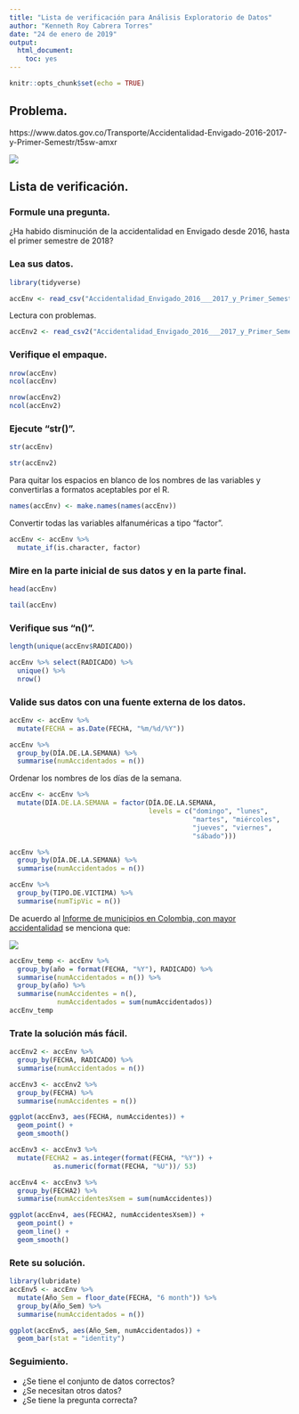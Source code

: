 ```yaml
---
title: "Lista de verificación para Análisis Exploratorio de Datos"
author: "Kenneth Roy Cabrera Torres"
date: "24 de enero de 2019"
output: 
  html_document: 
    toc: yes
---
```


```r
knitr::opts_chunk$set(echo = TRUE)
```

## Problema.

https://www.datos.gov.co/Transporte/Accidentalidad-Envigado-2016-2017-y-Primer-Semestr/t5sw-amxr


![](accidentalidad_envigado.png)

## Lista de verificación.

### Formule una pregunta.

¿Ha habido disminución de la accidentalidad en Envigado desde 2016,
hasta el primer semestre de 2018?

### Lea sus datos.

```r
library(tidyverse)
```


```r
accEnv <- read_csv("Accidentalidad_Envigado_2016___2017_y_Primer_Semestre_2018.csv")
```

Lectura con problemas.

```r
accEnv2 <- read_csv2("Accidentalidad_Envigado_2016___2017_y_Primer_Semestre_2018.csv")
```


### Verifique el empaque.

```r
nrow(accEnv)
ncol(accEnv)
```

```r
nrow(accEnv2)
ncol(accEnv2)
```


### Ejecute "str()".

```r
str(accEnv)
```


```r
str(accEnv2)
```

Para quitar los espacios en blanco de los nombres de las variables y
convertirlas a formatos aceptables por el R.

```r
names(accEnv) <- make.names(names(accEnv))
```

Convertir todas las variables alfanuméricas a tipo "factor".

```r
accEnv <- accEnv %>%
  mutate_if(is.character, factor)
```


### Mire en la parte inicial de sus datos y en la parte final.

```r
head(accEnv)
```

```r
tail(accEnv)
```


### Verifique sus "n()".

```r
length(unique(accEnv$RADICADO))
```

```r
accEnv %>% select(RADICADO) %>% 
  unique() %>% 
  nrow()
```


### Valide sus datos con una fuente externa de los datos.


```r
accEnv <- accEnv %>%
  mutate(FECHA = as.Date(FECHA, "%m/%d/%Y")) 
```


```r
accEnv %>%
  group_by(DÍA.DE.LA.SEMANA) %>%
  summarise(numAccidentados = n())
```

Ordenar los nombres de los días de la semana.

```r
accEnv <- accEnv %>%
  mutate(DÍA.DE.LA.SEMANA = factor(DÍA.DE.LA.SEMANA,
                                   levels = c("domingo", "lunes",
                                              "martes", "miércoles",
                                              "jueves", "viernes",
                                              "sábado")))
```


```r
accEnv %>%
  group_by(DÍA.DE.LA.SEMANA) %>%
  summarise(numAccidentados = n())
```

```r
accEnv %>%
  group_by(TIPO.DE.VICTIMA) %>%
  summarise(numTipVic = n())
```



De acuerdo al [Informe de municipios en Colombia, con mayor accidentalidad](https://www.eltiempo.com/colombia/medellin/valle-de-aburra-la-region-con-mas-accidentalidad-del-pais-201314) se menciona que:

![](accidentesEnvigado_2017.png)

```r
accEnv_temp <- accEnv %>%
  group_by(año = format(FECHA, "%Y"), RADICADO) %>%
  summarise(numAccidentados = n()) %>%
  group_by(año) %>%
  summarise(numAccidentes = n(),
            numAccidentados = sum(numAccidentados))
accEnv_temp
```



### Trate la solución más fácil.


```r
accEnv2 <- accEnv %>%
  group_by(FECHA, RADICADO) %>%
  summarise(numAccidentados = n())
```

```r
accEnv3 <- accEnv2 %>%
  group_by(FECHA) %>%
  summarise(numAccidentes = n())
```

```r
ggplot(accEnv3, aes(FECHA, numAccidentes)) +
  geom_point() +
  geom_smooth()
```


```r
accEnv3 <- accEnv3 %>%
  mutate(FECHA2 = as.integer(format(FECHA, "%Y")) + 
           as.numeric(format(FECHA, "%U"))/ 53)
```

```r
accEnv4 <- accEnv3 %>%
  group_by(FECHA2) %>%
  summarise(numAccidentesXsem = sum(numAccidentes))
```


```r
ggplot(accEnv4, aes(FECHA2, numAccidentesXsem)) +
  geom_point() +
  geom_line() +
  geom_smooth()
```



### Rete su solución.

```r
library(lubridate)
accEnv5 <- accEnv %>%
  mutate(Año_Sem = floor_date(FECHA, "6 month")) %>%
  group_by(Año_Sem) %>%
  summarise(numAccidentados = n())
```

```r
ggplot(accEnv5, aes(Año_Sem, numAccidentados)) +
  geom_bar(stat = "identity")
```



### Seguimiento.

  - ¿Se tiene el conjunto de datos correctos?
  - ¿Se necesitan otros datos?
  - ¿Se tiene la pregunta correcta?
  

